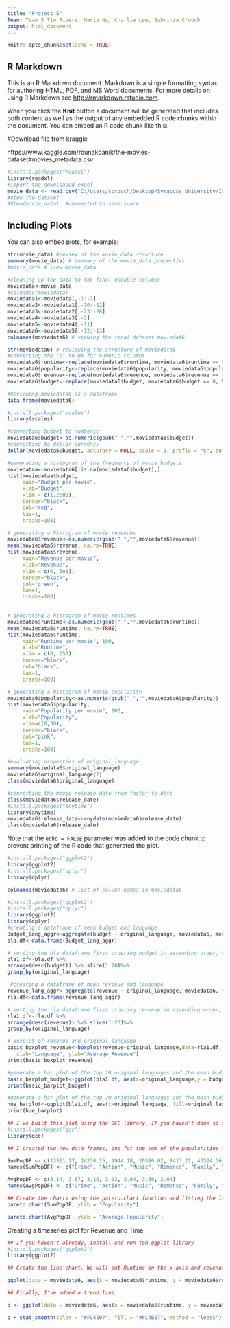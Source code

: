 ---
title: "Project 5"
Team: Team 5 Tim Rivers, Maria Ng, Charlie Lee, Sabrinia Crouch
output: html_document
---

```{r setup, include=FALSE}
knitr::opts_chunk$set(echo = TRUE)
```

## R Markdown

This is an R Markdown document. Markdown is a simple formatting syntax for authoring HTML, PDF, and MS Word documents. For more details on using R Markdown see <http://rmarkdown.rstudio.com>.

When you click the **Knit** button a document will be generated that includes both content as well as the output of any embedded R code chunks within the document. You can embed an R code chunk like this:


#Download file from kraggle


https://www.kaggle.com/rounakbanik/the-movies-dataset#movies_metadata.csv


```{r}
#install.packages("readxl")
library(readxl)
#import the downloaded excel
movie_data <- read.csv("C:/Users/scrouch/Desktop/Syracuse University/IST 687/Project/movie_data_2.csv")
#view the dataset
#View(movie_data)  #commented to save space
```

## Including Plots

You can also embed plots, for example:

```{r}
str(movie_data) #review of the movie_data structure
summary(movie_data) # summary of the movie_data properties
#movie_data # view movie_data
```
```{r}
#cleaning up the data to the final useable columns
moviedata<-movie_data
#colnames(moviedata)
moviedata1<-moviedata[,-1:-3]
moviedata2<-moviedata1[,-10:-12]
moviedata3<-moviedata2[,-23:-28]
moviedata4<-moviedata3[,-2]
moviedata5<-moviedata4[,-11]
moviedata6<-moviedata5[,-12:-13]
colnames(moviedata6) # viewing the final dataset moviedat6
```



```{r}
str(moviedata6) # reviewing the structure of moviedata6
#converting the "0" to NA for numeric columns
moviedata6$runtime<-replace(moviedata6$runtime, moviedata6$runtime == 0, NA)
moviedata6$popularity<-replace(moviedata6$popularity, moviedata6$popularity == 0, NA)
moviedata6$revenue<-replace(moviedata6$revenue, moviedata6$revenue == 0, NA)
moviedata6$budget<-replace(moviedata6$budget, moviedata6$budget == 0, NA)

#Reviewing moviedata6 as a dataframe
data.frame(moviedata6)
```
```{r}
#install.packages("scales")
library(scales)

#converting budget to numberic
moviedata6$budget<-as.numeric(gsub(" ","",moviedata6$budget))
#converting to dollar currency
dollar(moviedata6$budget, accuracy = NULL, scale = 1, prefix = "$", suffix = "", largest_with_cents = 100, big.mark = ",", negative_parens = FALSE)

#generating a histogram of the frequency of movie budgets
moviedataa<-moviedata6[!is.na(moviedata6$budget),]
hist(moviedataa$budget,
     main="Budget per movie", 
     xlab="Budget",
     xlim = c(1,2e08),
     border="black", 
     col="red",
     las=1, 
     breaks=100)
```
```{r}
# generating a histogram of movie revenues
moviedata6$revenue<-as.numeric(gsub(" ","",moviedata6$revenue))
mean(moviedata6$revenue, na.rm=TRUE)
hist(moviedata6$revenue,
     main="Revenue per movie", 
     xlab="Revenue",
     xlim = c(0, 5e8),
     border="black", 
     col="green",
     las=1, 
     breaks=100)
 
```
```{r}
# generating a histogram of movie runtimes
moviedata6$runtime<-as.numeric(gsub(" ","",moviedata6$runtime))
mean(moviedata6$runtime, na.rm=TRUE)
hist(moviedata6$runtime,
     main="Runtime per movie", 100, 
     xlab="Runtime", 
     xlim = c(0, 250),
     border="black", 
     col="black",
     las=1, 
     breaks=100)
```
```{r}
# generating a histogram of movie popularity
moviedata6$popularity<-as.numeric(gsub(" ","",moviedata6$popularity))
hist(moviedata6$popularity,
     main="Popularity per movie", 100, 
     xlab="Popularity",
     xlim=c(0,30),
     border="black", 
     col="pink",
     las=1, 
     breaks=100)
```
```{r}
#evaluating properties of original_language
summary(moviedata6$original_language)
moviedata6$original_language[2]
class(moviedata6$original_language)

```

```{r}
#converting the movie release date from factor to date
class(moviedata6$release_date)
#install.packages("anytime")
library(anytime)
moviedata6$release_date<-anydate(moviedata6$release_date)
class(moviedata6$release_date)

```

Note that the `echo = FALSE` parameter was added to the code chunk to prevent printing of the R code that generated the plot.

```{r}
#install.packages("ggplot2")
library(ggplot2)
#install.packages("dplyr")
library(dplyr)

colnames(moviedata6) # list of column names in moviedata6
```
```{r}
#install.packages("ggplot2")
#install.packages("dplyr")
library(ggplot2)
library(dplyr)
#creating a dataframe of mean budget and language
Budget_lang_aggr<-aggregate(budget ~ original_language, moviedata6, mean)
bla.df<-data.frame(Budget_lang_aggr)

# sorting the bla dataframe first ordering budget in ascending order, taking the top 20 values grouped by language
bla1.df<-bla.df %>% 
arrange(desc(budget)) %>% slice(1:20)%>% 
group_by(original_language) 

 #creating a dataframe of mean revenue and language      
revenue_lang_aggr<-aggregate(revenue ~ original_language, moviedata6, mean)
rla.df<-data.frame(revenue_lang_aggr)

# sorting the rla dataframe first ordering revenue in ascending order, taking the top 20 values grouped by language
rla1.df<-rla.df %>% 
arrange(desc(revenue)) %>% slice(1:20)%>% 
group_by(original_language)         

# Boxplot of revenue and original language
basic_boxplot_revenue<-boxplot(revenue~original_language,data=rla1.df, main="Average revenue per language",
   xlab="Language", ylab="Average Revenue")
print(basic_boxplot_revenue)

#generate a bar plot of the top 20 original languages and the mean budget
basic_barplot_budget<-ggplot(bla1.df, aes(x=original_language,y = budget)) +geom_bar(stat = "identity")
print(basic_barplot_budget)

#generate a bar plot of the top 20 original languages and the mean budget using the "hue" colour scheme
hue_barplot<-ggplot(bla1.df, aes(x=original_language, fill=original_language, y = budget)) +geom_bar(stat = "identity")+ scale_fill_hue(c = 40) + theme(legend.position="none")+ggtitle("Average Budget for top 20 Languages")
print(hue_barplot)

```



```{r}
## I've built this plot using the QCC library. If you haven't done so already, this will install and load the QCC library
#install.packages("qcc")
library(qcc)

## I created two new data frames, one for the sum of the popularities for each genre, and one for the average of popularities for each genre. I calculated this using Excel's SUMIF and AVERAGEIF functions. A sample of that would be: =SUMIF(F2:F45464, "Crime", S2:S45464)

SumPopDF <- c(13511.17, 24230.15, 4944.18, 20386.02, 8413.21, 43524.36, 61637.41)
names(SumPopDF) <- c("Crime", "Action", "Music", "Romance", "Family", "Comedy", "Drama")

AvgPopDF <- c(3.14, 3.67, 3.10, 3.03, 3.04, 3.30, 3.04)
names(AvgPopDF) <- c("Crime", "Action", "Music", "Romance", "Family", "Comedy", "Drama")

## Create the charts using the pareto.chart function and listing the label for the ylab value.
pareto.chart(SumPopDF, ylab = "Popularity")

pareto.chart(AvgPopDF, ylab = "Average Popularity")
```

Creating a timeseries plot for Revenue and Time

```{r}
## If you haven't already, install and run teh ggplot library
#install.packages("ggplot2")
library(ggplot2)

## Create the line chart. We will put Runtime on the x-axis and revenue on the y-axis. I've included code to limit the values on the x and y axis. For this example, I've set the y axis limits between 100 and 300 million. I've set the x axis times between 1 and 4 hours. I've also changed the labels.

ggplot(data = moviedata6, aes(x = moviedata6$runtime, y = moviedata6$revenue)) + geom_line(color = "#00AFBB", size = 2) + xlim(60, 240) + ylim(50000000, 90000000) + xlab("Runtime") + ylab("Revenue")

## Finally, I've added a trend line.

p <- ggplot(data = moviedata6, aes(x = moviedata6$runtime, y = moviedata6$revenue)) + geom_line(color = "#00AFBB", size = 2) + xlim(60, 240) + ylim(50000000, 90000000) + xlab("Runtime") + ylab("Revenue")

p + stat_smooth(color = "#FC4E07", fill = "#FC4E07", method = "loess")
```